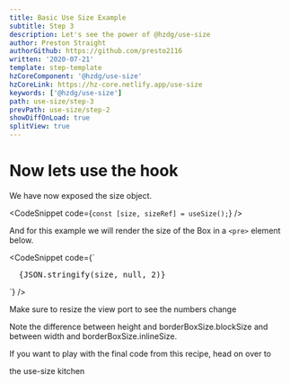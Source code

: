 ```yaml
---
title: Basic Use Size Example
subtitle: Step 3
description: Let's see the power of @hzdg/use-size
author: Preston Straight
authorGithub: https://github.com/presto2116
written: '2020-07-21'
template: step-template
hzCoreComponent: '@hzdg/use-size'
hzCoreLink: https://hz-core.netlify.app/use-size
keywords: ['@hzdg/use-size']
path: use-size/step-3
prevPath: use-size/step-2
showDiffOnLoad: true
splitView: true
---
```



<RenderCode Code={UsStep3Code} />

# Now lets use the hook

We have now exposed the size object.

<CodeSnippet code={`const [size, sizeRef] = useSize();`} />

And for this example we will render the size of the Box
in a `<pre>` element below.

<CodeSnippet
  code={`
<pre>
  {JSON.stringify(size, null, 2)}
</pre>
`}
/>

Make sure to resize the view port to see the numbers change

Note the difference between height and borderBoxSize.blockSize
and between width and borderBoxSize.inlineSize.

If you want to play with the final code from this recipe, head on over to

<Link to={'/kitchen/use-size/'}>the use-size kitchen</Link>
